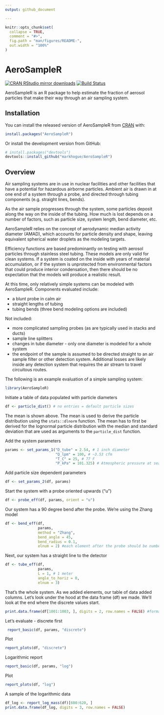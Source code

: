```yaml
---
output: github_document

---
```


<!-- README.md is generated from README.Rmd. Please edit that file -->

```r
knitr::opts_chunk$set(
  collapse = TRUE,
  comment = "#>",
  fig.path = "man/figures/README-",
  out.width = "100%"
)
```
# AeroSampleR  
[![CRAN RStudio mirror downloads](https://cranlogs.r-pkg.org/badges/last-month/AeroSampleR?color=blue)](https://r-pkg.org/pkg/AeroSampleR)
[![Build Status](https://travis-ci.org/markhogue/AeroSampleR.svg?branch=master)](https://travis-ci.org/markhogue/AeroSampleR)

AeroSampleR is an R package to help estimate the fraction of aerosol particles that make their way through an air sampling system.


## Installation

You can install the released version of AeroSampleR from [CRAN](https://CRAN.R-project.org) with:

``` r
install.packages("AeroSampleR")
```
Or install the development version from GitHub:
 
```r
# install.packages("devtools")
devtools::install_github("markhogue/AeroSampleR")
```

## Overview
Air sampling systems are in use in nuclear facilities and other facilities that have a potential for hazardous airborne particles. Ambient air is drawn in at one end of a system through a probe, and directed through tubing components (e.g. straight lines, bends). 

As the air sample progresses through the system, some particles deposit along the way on the inside of the tubing. How much is lost depends on a number of factors, such as particle size, system length, bend diameter, etc. 

AeroSampleR relies on the concept of aerodynamic median activity diameter (AMAD), which accounts for particle density and shape, leaving equivalent spherical water droplets as the modeling targets. 

Efficiency functions are based predominantly on testing with aerosol particles through stainless steel tubing. These models are only valid for clean systems. If a system is coated on the inside with years of material accumulation, or if the system is unprotected from environmental factors that could produce interior condensation, then there should be no expectation that the models will produce a realistic result.

At this time, only relatively simple systems can be modeled with AeroSampleR. Components evaluated include:

* a blunt probe in calm air
* straight lengths of tubing
* tubing bends (three bend modeling options are included)

Not included:

* more complicated sampling probes (as are typically used in stacks and ducts)
* sample line splitters
* changes in tube diameter - only one diameter is modeled for a whole system
* the endpoint of the sample is assumed to be directed straight to an air sample filter or other detection system. Additional losses are likely inside any detection system that requires the air stream to travel circuitous routes. 

The following is an example evaluation of a simple sampling system: 

```r
library(AeroSampleR)
```

Initiate a table of data populated with particle diameters

```r
df <- particle_dist() # no entries = default particle sizes
```
The mean is shown above. The mean is used to derive the particle distribution using the `stats::dlnorm` function. The mean has to first be derived for the lognormal particle distribution with the median and standard deviation that are used as arguments to the `particle_dist` function.


Add the system parameters

```r
params <- set_params_1("D_tube" = 2.54, # 1 inch diameter
                       "Q_lpm" = 100, # ~3.53 cfm
                       "T_C" = 25, # 77 F
                       "P_kPa" = 101.325) # Atmospheric pressure at sea level
```

Add particle size dependent parameters

```r
df <- set_params_2(df, params)
```

Start the system with a probe oriented upwards ("u")

```r
df <- probe_eff(df, params, orient = "u")
```

Our system has a 90 degree bend after the probe. We're using the Zhang model

```r
df <- bend_eff(df, 
               params, 
               method = "Zhang",
               bend_angle = 45,
               bend_radius = 0.1,
               elnum = 2) #each element after the probe should be numbered

```

Next, our system has a straight line to the detector

```r
df <- tube_eff(df, 
               params, 
               L = 1, # 1 meter
               angle_to_horiz = 0,
               elnum = 3)
```

That's the whole system. As we added elements, our table of data added columns. Let's look under the hood at the data frame (df) we made. We'll look at the end where the discrete values start.

```r
print.data.frame(df[1001:1003, ], digits = 2, row.names = FALSE) #formatted to fit
```

Let's evaluate - discrete first

```r
 report_basic(df, params, "discrete")
```

Plot

```r
report_plots(df, "discrete")

```

Logarithmic report

```r
report_basic(df, params, "log")
```

Plot

```r
report_plots(df, "log")
```

A sample of the logarithmic data

```r
df_log <- report_log_mass(df)[600:620, ]
print.data.frame(df_log, digits = 3, row.names = FALSE)
```
